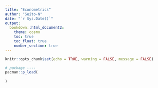 ---
title: "Econometrics"
author: "Seito-N"
date: "`r Sys.Date()`"
output:
  bookdown::html_document2:
    theme: cosmo
    toc: true
    toc_float: true
    number_section: true
---

```{r setup, include=FALSE}
knitr::opts_chunk$set(echo = TRUE, warning = FALSE, message = FALSE)

# package ----
pacman::p_load(
  
)
```

# 
